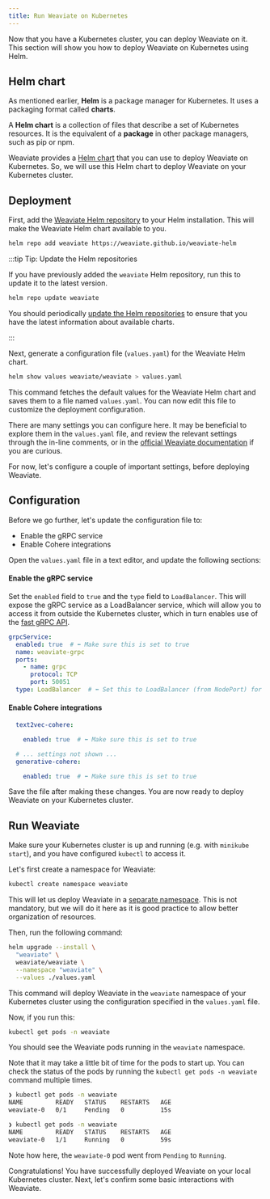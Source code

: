 ```yaml
---
title: Run Weaviate on Kubernetes
---
```


Now that you have a Kubernetes cluster, you can deploy Weaviate on it. This section will show you how to deploy Weaviate on Kubernetes using Helm.

## <i class="fa-solid fa-square-chevron-right"></i> Helm chart

As mentioned earlier, **Helm** is a package manager for Kubernetes. It uses a packaging format called **charts**.

A **Helm chart** is a collection of files that describe a set of Kubernetes resources. It is the equivalent of a **package** in other package managers, such as pip or npm.

Weaviate provides a [Helm chart](https://github.com/weaviate/weaviate-helm) that you can use to deploy Weaviate on Kubernetes. So, we will use this Helm chart to deploy Weaviate on your Kubernetes cluster.

## <i class="fa-solid fa-square-chevron-right"></i> Deployment

First, add the [Weaviate Helm repository](https://weaviate.github.io/weaviate-helm) to your Helm installation. This will make the Weaviate Helm chart available to you.

```bash
helm repo add weaviate https://weaviate.github.io/weaviate-helm
```

:::tip Tip: Update the Helm repositories

If you have previously added the `weaviate` Helm repository, run this to update it to the latest version.

```bash
helm repo update weaviate
```

You should periodically [update the Helm repositories](https://helm.sh/docs/helm/helm_repo_update/) to ensure that you have the latest information about available charts.

:::

Next, generate a configuration file (`values.yaml`) for the Weaviate Helm chart.

```bash
helm show values weaviate/weaviate > values.yaml
```

This command fetches the default values for the Weaviate Helm chart and saves them to a file named `values.yaml`. You can now edit this file to customize the deployment configuration.

There are many settings you can configure here. It may be beneficial to explore them in the `values.yaml` file, and review the relevant settings through the in-line comments, or in the [official Weaviate documentation](/developers/weaviate/index.md) if you are curious.

For now, let's configure a couple of important settings, before deploying Weaviate.

## <i class="fa-solid fa-square-chevron-right"></i> Configuration

Before we go further, let's update the configuration file to:

- Enable the gRPC service
- Enable Cohere integrations

Open the `values.yaml` file in a text editor, and update the following sections:

#### Enable the gRPC service

Set the `enabled` field to `true` and the `type` field to `LoadBalancer`. This will expose the gRPC service as a LoadBalancer service, which will allow you to access it from outside the Kubernetes cluster, which in turn enables use of the [fast gRPC API](/blog/grpc-performance-improvements).

```yaml
grpcService:
  enabled: true  # ⬅️ Make sure this is set to true
  name: weaviate-grpc
  ports:
    - name: grpc
      protocol: TCP
      port: 50051
  type: LoadBalancer  # ⬅️ Set this to LoadBalancer (from NodePort) for this example
```

#### Enable Cohere integrations

```yaml
  text2vec-cohere:

    enabled: true  # ⬅️ Make sure this is set to true

  # ... settings not shown ...
  generative-cohere:

    enabled: true  # ⬅️ Make sure this is set to true
```

Save the file after making these changes. You are now ready to deploy Weaviate on your Kubernetes cluster.

## <i class="fa-solid fa-square-chevron-right"></i> Run Weaviate

Make sure your Kubernetes cluster is up and running (e.g. with `minikube start`), and you have configured `kubectl` to access it.

Let's first create a namespace for Weaviate:

```bash
kubectl create namespace weaviate
```

This will let us deploy Weaviate in a [separate namespace](https://kubernetes.io/docs/concepts/overview/working-with-objects/namespaces/#when-to-use-multiple-namespaces). This is not mandatory, but we will do it here as it is good practice to allow better organization of resources.

Then, run the following command:

```bash
helm upgrade --install \
  "weaviate" \
  weaviate/weaviate \
  --namespace "weaviate" \
  --values ./values.yaml
```

This command will deploy Weaviate in the `weaviate` namespace of your Kubernetes cluster using the configuration specified in the `values.yaml` file.

Now, if you run this:

```bash
kubectl get pods -n weaviate
```

You should see the Weaviate pods running in the `weaviate` namespace.

Note that it may take a little bit of time for the pods to start up. You can check the status of the pods by running the `kubectl get pods -n weaviate` command multiple times.

```bash
❯ kubectl get pods -n weaviate
NAME         READY   STATUS    RESTARTS   AGE
weaviate-0   0/1     Pending   0          15s

❯ kubectl get pods -n weaviate
NAME         READY   STATUS    RESTARTS   AGE
weaviate-0   1/1     Running   0          59s
```

Note how here, the `weaviate-0` pod went from `Pending` to `Running`.

Congratulations! You have successfully deployed Weaviate on your local Kubernetes cluster. Next, let's confirm some basic interactions with Weaviate.


<GiscusDocComment />
